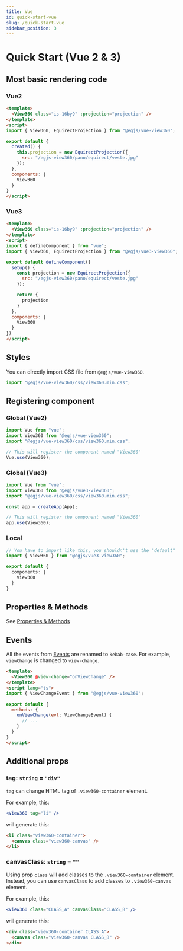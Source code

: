 ```yaml
---
title: Vue
id: quick-start-vue
slug: /quick-start-vue
sidebar_position: 3
---
```


# Quick Start (Vue 2 & 3)
## Most basic rendering code
### Vue2
```html title=Demo.vue
<template>
  <View360 class="is-16by9" :projection="projection" />
</template>
<script>
import { View360, EquirectProjection } from "@egjs/vue-view360";

export default {
  created() {
    this.projection = new EquirectProjection({
      src: "/egjs-view360/pano/equirect/veste.jpg"
    });
  },
  components: {
    View360
  }
}
</script>
```

### Vue3
```html title=Demo.vue
<template>
  <View360 class="is-16by9" :projection="projection" />
</template>
<script>
import { defineComponent } from "vue";
import { View360, EquirectProjection } from "@egjs/vue3-view360";

export default defineComponent({
  setup() {
    const projection = new EquirectProjection({
      src: "/egjs-view360/pano/equirect/veste.jpg"
    });

    return {
      projection
    }
  },
  components: {
    View360
  }
})
</script>
```

## Styles
You can directly import CSS file from `@egjs/vue-view360`.
```js title=main.ts
import "@egjs/vue-view360/css/view360.min.css";
```

## Registering component
### Global (Vue2)
```ts
import Vue from "vue";
import View360 from "@egjs/vue-view360";
import "@egjs/vue-view360/css/view360.min.css";

// This will register the component named "View360"
Vue.use(View360);
```

### Global (Vue3)
```ts
import Vue from "vue";
import View360 from "@egjs/vue3-view360";
import "@egjs/vue-view360/css/view360.min.css";

const app = createApp(App);

// This will register the component named "View360"
app.use(View360);
```

### Local
```ts
// You have to import like this, you shouldn't use the "default"
import { View360 } from "@egjs/vue3-view360";

export default {
  components: {
    View360
  }
}
```

## Properties & Methods
See [Properties & Methods](/docs/properties-and-methods)

## Events
All the events from [Events](/docs/events) are renamed to `kebab-case`.
For example, `viewChange` is changed to `view-change`.

```html
<template>
  <View360 @view-change="onViewChange" />
</template>
<script lang="ts">
import { ViewChangeEvent } from "@egjs/vue-view360";

export default {
  methods: {
    onViewChange(evt: ViewChangeEvent) {
      // ...
    }
  }
}
</script>
```

## Additional props
### tag: `string` = `"div"`
`tag` can change HTML tag of `.view360-container` element.

For example, this:
```jsx
<View360 tag="li" />
```

will generate this:
```html
<li class="view360-container">
  <canvas class="view360-canvas" />
</li>
```

### canvasClass: `string` = `""`
Using prop `class` will add classes to the `.view360-container` element.
Instead, you can use `canvasClass` to add classes to `.view360-canvas` element.

For example, this:
```jsx
<View360 class="CLASS_A" canvasClass="CLASS_B" />
```

will generate this:
```html
<div class="view360-container CLASS_A">
  <canvas class="view360-canvas CLASS_B" />
</div>
```
